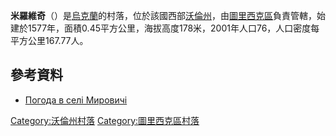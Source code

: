 {{coord|51|5|7|N|24|25|39|E|scale:30000|display=title}}

'''米羅維奇'''（{{lang-uk|Мировичі}}）是[[烏克蘭|烏克蘭]]的村落，位於該國西部[[沃倫州|沃倫州]]，由[[圖里西克區|圖里西克區]]負責管轄，始建於1577年，面積0.45平方公里，海拔高度178米，2001年人口76，人口密度每平方公里167.77人。

==參考資料==
* [http://weather.in.ua/ua/volynskaja/15742 Погода в селі Мировичі]

[[Category:沃倫州村落|Category:沃倫州村落]]
[[Category:圖里西克區村落|Category:圖里西克區村落]]


{{Volyn-geo-stub}}